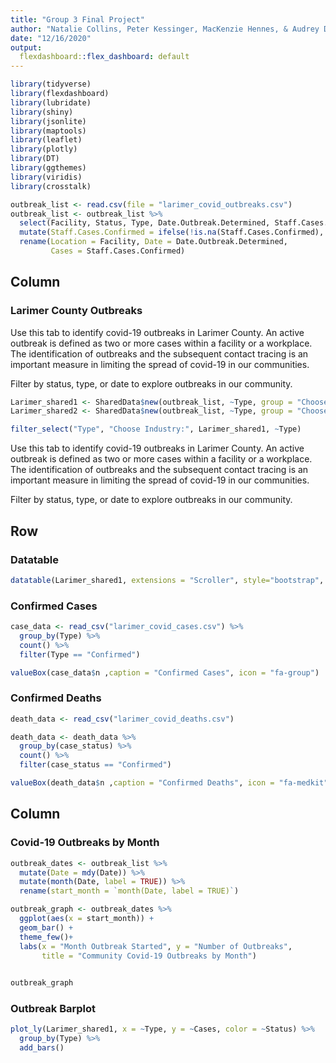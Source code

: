 ```yaml
---
title: "Group 3 Final Project"
author: "Natalie Collins, Peter Kessinger, MacKenzie Hennes, & Audrey Dickinson"
date: "12/16/2020"
output:
  flexdashboard::flex_dashboard: default
---
```


  
```r
library(tidyverse)
library(flexdashboard)
library(lubridate)
library(shiny)
library(jsonlite)
library(maptools)
library(leaflet)
library(plotly)
library(DT)
library(ggthemes)
library(viridis)
library(crosstalk)

outbreak_list <- read.csv(file = "larimer_covid_outbreaks.csv")
outbreak_list <- outbreak_list %>%
  select(Facility, Status, Type, Date.Outbreak.Determined, Staff.Cases.Confirmed) %>% 
  mutate(Staff.Cases.Confirmed = ifelse(!is.na(Staff.Cases.Confirmed), Staff.Cases.Confirmed, 0)) %>% 
  rename(Location = Facility, Date = Date.Outbreak.Determined,
         Cases = Staff.Cases.Confirmed)
```


Column {.sidebar data-width=250}
-------------------------------------
### Larimer County Outbreaks

Use this tab to identify covid-19 outbreaks in Larimer County. An active outbreak is defined as two or more cases within a facility or a workplace. The identification of outbreaks and the subsequent contact tracing is an important measure in limiting the spread of covid-19 in our communities. 

Filter by status, type, or date to explore outbreaks in our community. 

```r
Larimer_shared1 <- SharedData$new(outbreak_list, ~Type, group = "Choose Industry")
Larimer_shared2 <- SharedData$new(outbreak_list, ~Type, group = "Choose Industry")

filter_select("Type", "Choose Industry:", Larimer_shared1, ~Type)


```


Use this tab to identify covid-19 outbreaks in Larimer County. An active outbreak is defined as two or more cases within a facility or a workplace. The identification of outbreaks and the subsequent contact tracing is an important measure in limiting the spread of covid-19 in our communities. 

Filter by status, type, or date to explore outbreaks in our community.

Row {data-height=600}
-------------------------------------
### Datatable

```r
datatable(Larimer_shared1, extensions = "Scroller", style="bootstrap", class="compact", width="100%", options=list(deferRender=TRUE, scrollY=300, scroller=TRUE))
```


### Confirmed Cases

```r
case_data <- read_csv("larimer_covid_cases.csv") %>% 
  group_by(Type) %>% 
  count() %>% 
  filter(Type == "Confirmed")

valueBox(case_data$n ,caption = "Confirmed Cases", icon = "fa-group")
```

### Confirmed Deaths
```r
death_data <- read_csv("larimer_covid_deaths.csv")

death_data <- death_data %>% 
  group_by(case_status) %>% 
  count() %>% 
  filter(case_status == "Confirmed")

valueBox(death_data$n ,caption = "Confirmed Deaths", icon = "fa-medkit")

```

Column {data-width=400, .tabset}
-------------------------------------
  
### Covid-19 Outbreaks by Month


```r
outbreak_dates <- outbreak_list %>% 
  mutate(Date = mdy(Date)) %>%  
  mutate(month(Date, label = TRUE)) %>% 
  rename(start_month = `month(Date, label = TRUE)`)

outbreak_graph <- outbreak_dates %>% 
  ggplot(aes(x = start_month)) +
  geom_bar() +
  theme_few()+
  labs(x = "Month Outbreak Started", y = "Number of Outbreaks", 
       title = "Community Covid-19 Outbreaks by Month")
  

outbreak_graph
```


### Outbreak Barplot

```r
plot_ly(Larimer_shared1, x = ~Type, y = ~Cases, color = ~Status) %>%
  group_by(Type) %>% 
  add_bars()
```


